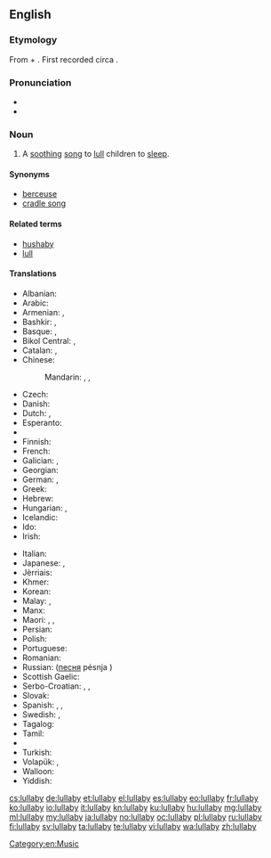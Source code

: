 ==English==

{{wikipedia}}

===Etymology===
From {{etyl|enm|en}} {{term|lullen||to [[lull]]|lang=emn}} + {{term|bye|lang=en}}. First recorded circa {{w|1560}}.

===Pronunciation===
* {{IPA|/ˈlʌləbaɪ/}}
* {{audio|en-us-lullabye.ogg|Audio (US)|lang=en}}

===Noun===
{{en-noun|lullabies}}

# A [[soothing]] [[song]] to [[lull]] children to [[sleep]].

====Synonyms====
* [[berceuse]]
* [[cradle song]]

====Related terms====
* [[hushaby]]
* [[lull]]

====Translations====
{{trans-top|a soothing song to lull children to sleep}}
* Albanian: {{t|sq|nina-nanë}}
* Arabic: {{t|ar|تهويدة|f|tr=tahwīda}}
* Armenian: {{t|hy|օրոր|tr=ōror}}, {{t|hy|օրորոցային|tr=ōrorocʿayin|sc=Armn}}
* Bashkir: {{t|ba|сәңгелдәк йыры|sc=Cyrl}}, {{t|ba|бишек йыры|sc=Cyrl}}
* Basque: {{t|eu|lo-kanta}}, {{t|eu|sehaska-kanta}}
* Bikol Central: {{t|bcl|lúlay}}, {{t|bcl|layláy}}
* Catalan: {{t|ca|cançó de bressol|f}}, {{t|ca|vou-verivou|m}}
* Chinese:
*: Mandarin: {{t+|cmn|催眠曲|tr=cuīmiánqǔ|sc=Hani}}, {{t+|cmn|搖籃曲|sc=Hani}}, {{t+|cmn|摇篮曲|tr=yáolánqǔ|sc=Hani}}
* Czech: {{t+|cs|ukolébavka|f}}
* Danish: {{t|da|godnatsang}}
* Dutch: {{t+|nl|slaapliedje|n}}, {{t|nl|wiegeliedje|n}}
* Esperanto: {{t|eo|lulkanto}}
* {{trreq|et}}
* Finnish: {{t+|fi|tuutulaulu}}
* French: {{t+|fr|berceuse|f}}
* Galician: {{t+|gl|nana|f}}, {{t|gl|arrolo|m}}
* Georgian: {{t|ka|იავნანა|tr=iavnana|sc=Geor}}
* German: {{t+|de|Schlaflied|n}}, {{t+|de|Wiegenlied|n}}
* Greek: {{t+|el|νανούρισμα|n|tr=nanourisma|sc=Grek}}
* Hebrew: {{t+|he|שיר ערש|m|tr=shir eres}}
* Hungarian: {{t+|hu|altatódal}}, {{t+|hu|bölcsődal}}
* Icelandic: {{t+|is|vögguvísa|f}}
* Ido: {{t+|io|bersokanto}}
* Irish: {{t|ga|suantraí|f}}
{{trans-mid}}
* Italian: {{t+|it|ninna nanna|f}}
* Japanese: {{t|ja|子守歌|tr=こもりうた, komori-uta}}, {{t|ja|ララバイ|tr=rarabai}}
* Jèrriais: {{t|roa-jer|bèrcheuse|f}}
* Khmer: {{t|km|ទំនុកបំពេរ|tr=tumnuk bɑmpee|sc=Khmr}}
* Korean: {{t+|ko|자장가|tr=jajangga|sc=Hang}}
* Malay: {{t|ms|dondang}}, {{t|ms|nyannyan pengulit}}
* Manx: {{t|gv|arrane cadlee|m}}
* Maori: {{t|mi|taiapo}}, {{t|mi|pōpō}}, {{t|mi|ngāoriori}}
* Persian: {{t+|fa|لالایی|tr=lâlâyi}}
* Polish: {{t+|pl|kołysanka|f}}
* Portuguese: {{t|pt|canção de ninar|f}}
* Romanian: {{t+|ro|cântec de leagăn|n}}
* Russian: {{t+|ru|колыбельная|f|tr=kolybél'naja}} ([[песня]] pésnja {{g|f}})
* Scottish Gaelic: {{t|gd|òran tàlaidh|m}}
* Serbo-Croatian: {{t|sh|uspavanka|f}}, {{t|sh|uljuljka|f}}, {{t|sh|ukolevka}}
* Slovak: {{t|sk|uspávanka|f}}
* Spanish: {{t+|es|canción de cuna|f}}, {{t+|es|nana|f}}, {{t|es|canto de cuna|m}}
* Swedish: {{t+|sv|vaggvisa|c}}, {{t|sv|godnattsång|c}}
* Tagalog: {{t|tl|oyayi}}
* Tamil: {{t+|ta|தாலாட்டு|tr=tālāttu}}
* {{trreq|th}}
* Turkish: {{t+|tr|ninni}}
* Volapük: {{t|vo|klädömakanit}}, {{t|vo|klädömalid}}
* Walloon: {{t+|wa|hosseuse|f}}
* Yiddish: {{t|yi|וויגליד|n|tr=viglid|sc=Hebr}}
{{trans-bottom}}

[[Category:en:Music]]

[[cs:lullaby]]
[[de:lullaby]]
[[et:lullaby]]
[[el:lullaby]]
[[es:lullaby]]
[[eo:lullaby]]
[[fr:lullaby]]
[[ko:lullaby]]
[[io:lullaby]]
[[it:lullaby]]
[[kn:lullaby]]
[[ku:lullaby]]
[[hu:lullaby]]
[[mg:lullaby]]
[[ml:lullaby]]
[[my:lullaby]]
[[ja:lullaby]]
[[no:lullaby]]
[[oc:lullaby]]
[[pl:lullaby]]
[[ru:lullaby]]
[[fi:lullaby]]
[[sv:lullaby]]
[[ta:lullaby]]
[[te:lullaby]]
[[vi:lullaby]]
[[wa:lullaby]]
[[zh:lullaby]]